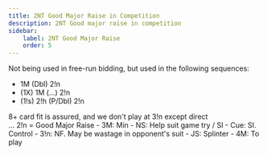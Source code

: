```yaml
---
title: 2NT Good Major Raise in Competition
description: 2NT Good major raise in competition
sidebar:
    label: 2NT Good Major Raise
    order: 5
---
```



Not being used in free-run bidding, but used in the following sequences:
- 1M (Dbl) 2!n
- (1X) 1M (...) 2!n
- (1!s) 2!h (P/Dbl) 2!n

<Aside type="note">
8+ card fit is assured, and we don't play at 3!n except direct 
</Aside>

<BiddingTree>
... 2!n = Good Major Raise
- 3M: Min
- NS: Help suit game try / SI
- Cue: SI. Control
- 3!n: NF. May be wastage in opponent's suit
- JS: Splinter
- 4M: To play
</BiddingTree>
